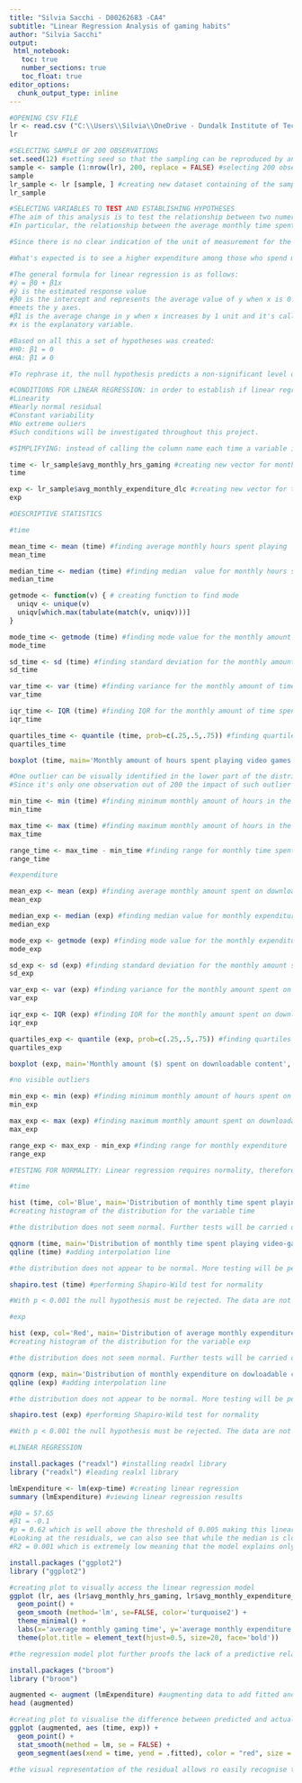 ```yaml
---
title: "Silvia Sacchi - D00262683 -CA4"
subtitle: "Linear Regression Analysis of gaming habits"
author: "Silvia Sacchi"
output: 
 html_notebook:
   toc: true
   number_sections: true
   toc_float: true
editor_options: 
  chunk_output_type: inline
---
```


```r
#OPENING CSV FILE
lr <- read.csv ("C:\\Users\\Silvia\\OneDrive - Dundalk Institute of Technology\\University\\Data Analytics for Immersive Environments\\CA4\\amalgamated_game_survey_250_2022.csv")
lr
```

```r
#SELECTING SAMPLE OF 200 OBSERVATIONS
set.seed(12) #setting seed so that the sampling can be reproduced by anyone using this code
sample <- sample (1:nrow(lr), 200, replace = FALSE) #selecting 200 observation without replacement
sample
lr_sample <- lr [sample, ] #creating new dataset containing of the sample
lr_sample
```
```r
#SELECTING VARIABLES TO TEST AND ESTABLISHING HYPOTHESES
#The aim of this analysis is to test the relationship between two numerical variables via linear regression. 
#In particular, the relationship between the average monthly time spent playing (avg_monthly_hrs_gaming) and the average monthly amount spent on downloadable content (avg_monthly_expenditure_dlc) will be analysed.

#Since there is no clear indication of the unit of measurement for the monthly expenditure, it will be assumed that each amount is expressed in US dollars ($).

#What's expected is to see a higher expenditure among those who spend more time playing. In other words, the time spent playing (explanatory variable) is expected to be predictive of the amount of money a gamer will spend on downloadable content (response variable).

#The general formula for linear regression is as follows:
#ŷ = β0 + β1x
#ŷ is the estimated response value
#β0 is the intercept and represents the average value of y when x is 0. It corresponds to the point where the regression line 
#meets the y axes.
#β1 is the average change in y when x increases by 1 unit and it's called slope. In this case, it represents the average change in monthly expenditure when the average monthly time spent playing increases by 1 hour.
#x is the explanatory variable.

#Based on all this a set of hypotheses was created:
#H0: β1 = 0
#HA: β1 ≠ 0

#To rephrase it, the null hypothesis predicts a non-significant level of predictability between the time spent playing and the monthly expenditure on downloadable content, while the alternative hypothesis predicts a significant impact of monthly hours spent playing on the average monthly expenditure of the player.
```
```r
#CONDITIONS FOR LINEAR REGRESSION: in order to establish if linear regression is an appropriate test the following criteria must be met:
#Linearity
#Nearly normal residual
#Constant variability
#No extreme ouliers
#Such conditions will be investigated throughout this project.
```
```r
#SIMPLIFYING: instead of calling the column name each time a variable is analysed or tested, a new vector will be created with the values of that same column. Such new variable will then be used for all analyses.

time <- lr_sample$avg_monthly_hrs_gaming #creating new vector for monthly time spent playing
time

exp <- lr_sample$avg_monthly_expenditure_dlc #creating new vector for the monthly expenditure on downloadable content
exp
```

```r
#DESCRIPTIVE STATISTICS

#time
```

```r
mean_time <- mean (time) #finding average monthly hours spent playing
mean_time
```
```r
median_time <- median (time) #finding median  value for monthly hours spent playing
median_time
```
```r
getmode <- function(v) { # creating function to find mode
  uniqv <- unique(v)
  uniqv[which.max(tabulate(match(v, uniqv)))]
}

mode_time <- getmode (time) #finding mode value for the monthly amount of time spent playing
mode_time
```
```r
sd_time <- sd (time) #finding standard deviation for the monthly amount of time spent playing
sd_time
```
```r
var_time <- var (time) #finding variance for the monthly amount of time spent playing 
var_time
```
```r
iqr_time <- IQR (time) #finding IQR for the monthly amount of time spent playing
iqr_time
```
```r
quartiles_time <- quantile (time, prob=c(.25,.5,.75)) #finding quartiles for the monthly time spent playing
quartiles_time
```
```r
boxplot (time, main='Monthly amount of hours spent playing video games', ylab='Time (h) sent playing video-games monthly') #creating box plot of time spent playing

#One outlier can be visually identified in the lower part of the distribution.
#Since it's only one observation out of 200 the impact of such outlier can been considered negligible.
```
```r
min_time <- min (time) #finding minimum monthly amount of hours in the datset that a subject played video-games
min_time
```
```r
max_time <- max (time) #finding maximum monthly amount of hours in the datset that a subject played video-games
max_time
```
```r
range_time <- max_time - min_time #finding range for monthly time spent playing
range_time
```
```r
#expenditure
```
```r
mean_exp <- mean (exp) #finding average monthly amount spent on downloadable content
mean_exp
```
```r
median_exp <- median (exp) #finding median value for monthly expenditure for downloadable content
median_exp
```
```r
mode_exp <- getmode (exp) #finding mode value for the monthly expenditure for downloadable content
mode_exp
```
```r
sd_exp <- sd (exp) #finding standard deviation for the monthly amount spent on downloadable content
sd_exp
```
```r
var_exp <- var (exp) #finding variance for the monthly amount spent on donloadable content
var_exp
```
```r
iqr_exp <- IQR (exp) #finding IQR for the monthly amount spent on downloadable content
iqr_exp
```
```r
quartiles_exp <- quantile (exp, prob=c(.25,.5,.75)) #finding quartiles for the monthly downloadable content expenditure
quartiles_exp
```
```r
boxplot (exp, main='Monthly amount ($) spent on downloadable content', ylab='Amount ($) spent monthly on downloadable content') #creating box of plot monthly expenditure

#no visible outliers
```
```r
min_exp <- min (exp) #finding minimum monthly amount of hours spent on downloadable content
min_exp
```
```r
max_exp <- max (exp) #finding maximum monthly amount spent on downloadable content
max_exp
```
```r
range_exp <- max_exp - min_exp #finding range for monthly expenditure
range_exp
```
```r
#TESTING FOR NORMALITY: Linear regression requires normality, therefore normality tests will be run.

#time
```
```r
hist (time, col='Blue', main='Distribution of monthly time spent playing video-games', xlab='Time (h)')
#creating histogram of the distribution for the variable time

#the distribution does not seem normal. Further tests will be carried out.
```
```r
qqnorm (time, main='Distribution of monthly time spent playing video-games') #creating q-q- plot for the distribution of the variable time
qqline (time) #adding interpolation line

#the distribution does not appear to be normal. More testing will be performed.
```
```r
shapiro.test (time) #performing Shapiro-Wild test for normality

#With p < 0.001 the null hypothesis must be rejected. The data are not normal.
```
```r
#exp
```
```r
hist (exp, col='Red', main='Distribution of average monthly expenditure on downloadable content', xlab='Expenditure ($)')
#creating histogram of the distribution for the variable exp

#the distribution does not seem normal. Further tests will be carried out.
```
```r
qqnorm (exp, main='Distribution of monthly expenditure on dowloadable content') #creating q-q- plot for the distribution of the variable exp
qqline (exp) #adding interpolation line

#the distribution does not appear to be normal. More testing will be performed.
```
```r
shapiro.test (exp) #performing Shapiro-Wild test for normality

#With p < 0.001 the null hypothesis must be rejected. The data are not normal.
```
```r
#LINEAR REGRESSION

install.packages ("readxl") #installing readxl library
library ("readxl") #leading realxl library
```
```r
lmExpenditure <- lm(exp~time) #creating linear regression
summary (lmExpenditure) #viewing linear regression results

#β0 = 57.65
#β1 = -0.1
#p = 0.62 which is well above the threshold of 0.005 making this linear regression non-significant. With this parameter alone we can already establish that H0 cannot be rejected and therefore we need to assume that β1 = 0. In other words the average number of hours spent every month playing video-games doesn't predict the average monthly expenditure on downloadable content.
#Looking at the residuals, we can also see that while the median is close to 0, there is a large variability with a minimum value of -16.85 and a maximum one of 17.40, really distant from the ideal 0 that would indicate a low difference between predicted and actual values.
#R2 = 0.001 which is extremely low meaning that the model explains only 0.1% of the data variability. This is another proof of the lack of explanatory power of time over exp.
```
```r
install.packages ("ggplot2")
library ("ggplot2")
```
```r
#creating plot to visually access the linear regression model
ggplot (lr, aes (lr$avg_monthly_hrs_gaming, lr$avg_monthly_expenditure_dlc)) +
  geom_point() +
  geom_smooth (method='lm', se=FALSE, color='turquoise2') +
  theme_minimal() +
  labs(x='average monthly gaming time', y='average monthly expenditure on downloadable content', title='Linear Regression') +
  theme(plot.title = element_text(hjust=0.5, size=20, face='bold')) 

#the regression model plot further proofs the lack of a predictive relationship between the variables.
```
```r
install.packages ("broom")
library ("broom")
```
```r
augmented <- augment (lmExpenditure) #augmenting data to add fitted and residual values.
head (augmented)
```
```r
#creating plot to visualise the difference between predicted and actual values
ggplot (augmented, aes (time, exp)) +
  geom_point() +
  stat_smooth(method = lm, se = FALSE) +
  geom_segment(aes(xend = time, yend = .fitted), color = "red", size = 0.3)

#the visual representation of the residual allows ro easily recognise the difference between the predicted values and the actual ones. The model lacks predictability.
```
















